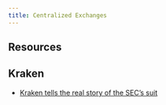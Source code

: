 ```yaml
---
title: Centralized Exchanges
---
```


## Resources

## Kraken

- [Kraken tells the real story of the SEC's suit](https://twitter.com/DavidLRipley/status/1760829432292405368)